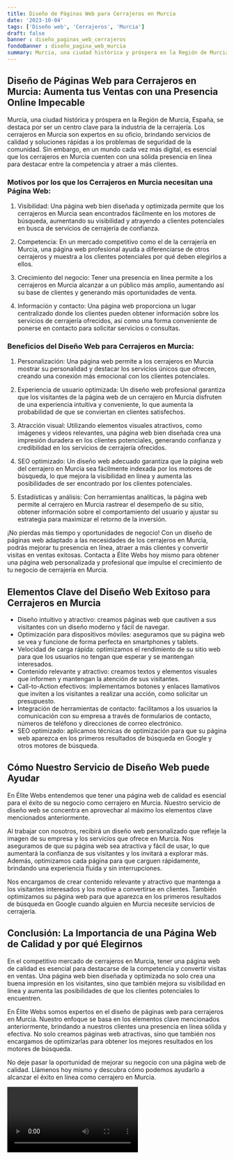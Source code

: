 ```yaml
---
title: Diseño de Páginas Web para Cerrajeros en Murcia
date: '2023-10-04'
tags: ['Diseño web', 'Cerrajeros', 'Murcia']
draft: false
banner : diseño_paginas_web_cerrajeros
fondoBanner : diseño_pagina_web_murcia
summary: Murcia, una ciudad histórica y próspera en la Región de Murcia, España, se destaca por ser un centro clave para la industria de la cerrajería. Los cerrajeros en Murcia son expertos en su oficio, brindando servicios de calidad y soluciones rápidas a los problemas de seguridad de la comunidad. Sin embargo, en un mundo cada vez más digital, es esencial que los cerrajeros en Murcia cuenten con una sólida presencia en línea para destacar entre la competencia y atraer a más clientes.
---
```


## Diseño de Páginas Web para Cerrajeros en Murcia: Aumenta tus Ventas con una Presencia Online Impecable

Murcia, una ciudad histórica y próspera en la Región de Murcia, España, se destaca por ser un centro clave para la industria de la cerrajería. Los cerrajeros en Murcia son expertos en su oficio, brindando servicios de calidad y soluciones rápidas a los problemas de seguridad de la comunidad. Sin embargo, en un mundo cada vez más digital, es esencial que los cerrajeros en Murcia cuenten con una sólida presencia en línea para destacar entre la competencia y atraer a más clientes.

### Motivos por los que los Cerrajeros en Murcia necesitan una Página Web:

1. Visibilidad: Una página web bien diseñada y optimizada permite que los cerrajeros en Murcia sean encontrados fácilmente en los motores de búsqueda, aumentando su visibilidad y atrayendo a clientes potenciales en busca de servicios de cerrajería de confianza.

2. Competencia: En un mercado competitivo como el de la cerrajería en Murcia, una página web profesional ayuda a diferenciarse de otros cerrajeros y muestra a los clientes potenciales por qué deben elegirlos a ellos.

3. Crecimiento del negocio: Tener una presencia en línea permite a los cerrajeros en Murcia alcanzar a un público más amplio, aumentando así su base de clientes y generando más oportunidades de venta.

4. Información y contacto: Una página web proporciona un lugar centralizado donde los clientes pueden obtener información sobre los servicios de cerrajería ofrecidos, así como una forma conveniente de ponerse en contacto para solicitar servicios o consultas.

### Beneficios del Diseño Web para Cerrajeros en Murcia:

1. Personalización: Una página web permite a los cerrajeros en Murcia mostrar su personalidad y destacar los servicios únicos que ofrecen, creando una conexión más emocional con los clientes potenciales.

2. Experiencia de usuario optimizada: Un diseño web profesional garantiza que los visitantes de la página web de un cerrajero en Murcia disfruten de una experiencia intuitiva y conveniente, lo que aumenta la probabilidad de que se conviertan en clientes satisfechos.

3. Atracción visual: Utilizando elementos visuales atractivos, como imágenes y videos relevantes, una página web bien diseñada crea una impresión duradera en los clientes potenciales, generando confianza y credibilidad en los servicios de cerrajería ofrecidos.

4. SEO optimizado: Un diseño web adecuado garantiza que la página web del cerrajero en Murcia sea fácilmente indexada por los motores de búsqueda, lo que mejora la visibilidad en línea y aumenta las posibilidades de ser encontrado por los clientes potenciales.

5. Estadísticas y análisis: Con herramientas analíticas, la página web permite al cerrajero en Murcia rastrear el desempeño de su sitio, obtener información sobre el comportamiento del usuario y ajustar su estrategia para maximizar el retorno de la inversión.

¡No pierdas más tiempo y oportunidades de negocio! Con un diseño de páginas web adaptado a las necesidades de los cerrajeros en Murcia, podrás mejorar tu presencia en línea, atraer a más clientes y convertir visitas en ventas exitosas. Contacta a Élite Webs hoy mismo para obtener una página web personalizada y profesional que impulse el crecimiento de tu negocio de cerrajería en Murcia.

<GifSeo />

<Cta />

## Elementos Clave del Diseño Web Exitoso para Cerrajeros en Murcia

- Diseño intuitivo y atractivo: creamos páginas web que cautiven a sus visitantes con un diseño moderno y fácil de navegar.
- Optimización para dispositivos móviles: aseguramos que su página web se vea y funcione de forma perfecta en smartphones y tablets.
- Velocidad de carga rápida: optimizamos el rendimiento de su sitio web para que los usuarios no tengan que esperar y se mantengan interesados.
- Contenido relevante y atractivo: creamos textos y elementos visuales que informen y mantengan la atención de sus visitantes.
- Call-to-Action efectivos: implementamos botones y enlaces llamativos que inviten a los visitantes a realizar una acción, como solicitar un presupuesto.
- Integración de herramientas de contacto: facilitamos a los usuarios la comunicación con su empresa a través de formularios de contacto, números de teléfono y direcciones de correo electrónico.
- SEO optimizado: aplicamos técnicas de optimización para que su página web aparezca en los primeros resultados de búsqueda en Google y otros motores de búsqueda.

## Cómo Nuestro Servicio de Diseño Web puede Ayudar

En Élite Webs entendemos que tener una página web de calidad es esencial para el éxito de su negocio como cerrajero en Murcia. Nuestro servicio de diseño web se concentra en aprovechar al máximo los elementos clave mencionados anteriormente.

Al trabajar con nosotros, recibirá un diseño web personalizado que refleje la imagen de su empresa y los servicios que ofrece en Murcia. Nos aseguramos de que su página web sea atractiva y fácil de usar, lo que aumentará la confianza de sus visitantes y los invitará a explorar más. Además, optimizamos cada página para que carguen rápidamente, brindando una experiencia fluida y sin interrupciones.

Nos encargamos de crear contenido relevante y atractivo que mantenga a los visitantes interesados y los motive a convertirse en clientes. También optimizamos su página web para que aparezca en los primeros resultados de búsqueda en Google cuando alguien en Murcia necesite servicios de cerrajería.

## Conclusión: La Importancia de una Página Web de Calidad y por qué Elegirnos

En el competitivo mercado de cerrajeros en Murcia, tener una página web de calidad es esencial para destacarse de la competencia y convertir visitas en ventas. Una página web bien diseñada y optimizada no solo crea una buena impresión en los visitantes, sino que también mejora su visibilidad en línea y aumenta las posibilidades de que los clientes potenciales lo encuentren.

En Élite Webs somos expertos en el diseño de páginas web para cerrajeros en Murcia. Nuestro enfoque se basa en los elementos clave mencionados anteriormente, brindando a nuestros clientes una presencia en línea sólida y efectiva. No solo creamos páginas web atractivas, sino que también nos encargamos de optimizarlas para obtener los mejores resultados en los motores de búsqueda.

No deje pasar la oportunidad de mejorar su negocio con una página web de calidad. Llámenos hoy mismo y descubra cómo podemos ayudarlo a alcanzar el éxito en línea como cerrajero en Murcia.

<Video />

<CtaBot job='Cerrajeros' city='Murcia'/>

<Gmaps query='Murcia+españa+maps' />